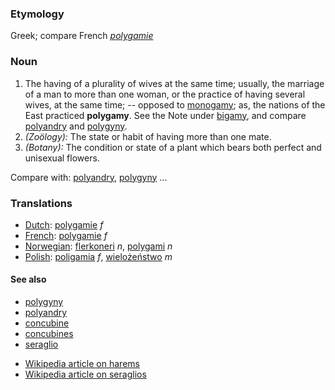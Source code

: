 ===Etymology===
Greek; compare French ''[[polygamie]]''
=== Noun ===
#The having of a plurality of wives at the same time; usually, the marriage of a man to more than one woman, or the practice of having several wives, at the same time; -- opposed to [[monogamy]]; as, the nations of the East practiced '''polygamy'''. See the Note under [[bigamy]], and compare [[polyandry]] and [[polygyny]].
#''(Zoölogy):'' The state or habit of having more than one mate.
#''(Botany):'' The condition or state of a plant which bears both perfect and unisexual flowers.

Compare with:  [[polyandry]], [[polygyny]] ...


===Translations===
*[[Dutch]]: [[polygamie]] ''f''
*[[French]]: [[polygamie]] ''f''
*[[Norwegian]]: [[flerkoneri]] ''n'', [[polygami]] ''n''
*[[Polish]]: [[poligamia]] ''f'', [[wielożeństwo]] ''m''


====See also====
* [[polygyny]]
* [[polyandry]]
* [[concubine]]
* [[concubines]]
* [[seraglio]]

* [[en:Harem|Wikipedia article on harems]]
* [[en:Seraglio|Wikipedia article on seraglios]]